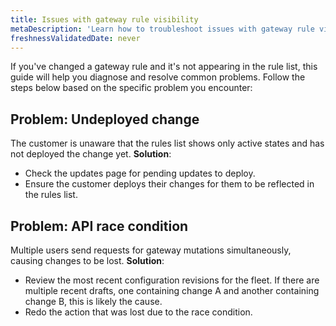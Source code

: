 ```yaml
---
title: Issues with gateway rule visibility
metaDescription: 'Learn how to troubleshoot issues with gateway rule visibility.'
freshnessValidatedDate: never
---
```


If you've changed a gateway rule and it's not appearing in the rule list, this guide will help you diagnose and resolve common problems. Follow the steps below based on the specific problem you encounter:

## Problem: Undeployed change
The customer is unaware that the rules list shows only active states and has not deployed the change yet.
**Solution**:
- Check the updates page for pending updates to deploy.
- Ensure the customer deploys their changes for them to be reflected in the rules list.

## Problem: API race condition
Multiple users send requests for gateway mutations simultaneously, causing changes to be lost.
**Solution**:
- Review the most recent configuration revisions for the fleet. If there are multiple recent drafts, one containing change A and another containing change B, this is likely the cause.
- Redo the action that was lost due to the race condition.
